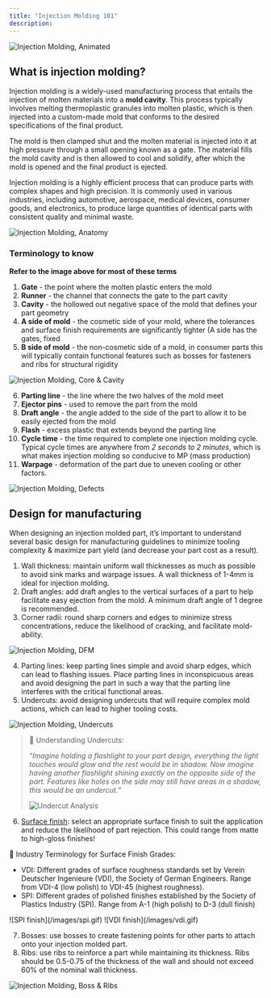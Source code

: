 ```yaml
---
title: "Injection Molding 101"
description:
---
```


![Injection Molding, Animated](/images/animated_injection_molding.gif)

## What is injection molding?

Injection molding is a widely-used manufacturing process that entails the injection of molten materials into a **mold cavity**. This process typically involves melting thermoplastic granules into molten plastic, which is then injected into a custom-made mold that conforms to the desired specifications of the final product.

The mold is then clamped shut and the molten material is injected into it at high pressure through a small opening known as a gate. The material fills the mold cavity and is then allowed to cool and solidify, after which the mold is opened and the final product is ejected.

Injection molding is a highly efficient process that can produce parts with complex shapes and high precision. It is commonly used in various industries, including automotive, aerospace, medical devices, consumer goods, and electronics, to produce large quantities of identical parts with consistent quality and minimal waste.

![Injection Molding, Anatomy](/images/injection_molding_anatomy.png)

### Terminology to know

**Refer to the image above for most of these terms**

1. **Gate** - the point where the molten plastic enters the mold
2. **Runner** - the channel that connects the gate to the part cavity
3. **************Cavity************** - the hollowed out negative space of the mold that defines your part geometry
4. ********************************A side of mold******************************** - the cosmetic side of your mold, where the tolerances and surface finish requirements are significantly tighter (A side has the gates, fixed
5. **B side of mold** - the non-cosmetic side of a mold, in consumer parts this will typically contain functional features such as bosses for fasteners and ribs for structural rigidity

![Injection Molding, Core & Cavity](/images/injection_molding_ab.png)

6. **Parting line** - the line where the two halves of the mold meet
7. **Ejector pins** - used to remove the part from the mold
8. **Draft angle** - the angle added to the side of the part to allow it to be easily ejected from the mold
9. **Flash** - excess plastic that extends beyond the parting line
10. **Cycle time** - the time required to complete one injection molding cycle. Typical cycle times are anywhere from *2 seconds to 2 minutes*, which is what makes injection molding so conducive to MP (mass production)
11. **Warpage** - deformation of the part due to uneven cooling or other factors.

![Injection Molding, Defects](/images/injection_molding_defects.png)

## Design for manufacturing

When designing an injection molded part, it’s important to understand several basic design for manufacturing guidelines to minimize tooling complexity & maximize part yield (and decrease your part cost as a result).

1. Wall thickness: maintain uniform wall thicknesses as much as possible to avoid sink marks and warpage issues. A wall thickness of 1-4mm is ideal for injection molding.
2. Draft angles: add draft angles to the vertical surfaces of a part to help facilitate easy ejection from the mold. A minimum draft angle of 1 degree is recommended.
3. Corner radii: round sharp corners and edges to minimize stress concentrations, reduce the likelihood of cracking, and facilitate mold-ability.

![Injection Molding, DFM](/images/injection_molding_dfm.png)

4. Parting lines: keep parting lines simple and avoid sharp edges, which can lead to flashing issues. Place parting lines in inconspicuous areas and avoid designing the part in such a way that the parting line interferes with the critical functional areas.
5. Undercuts: avoid designing undercuts that will require complex mold actions, which can lead to higher tooling costs.

![Injection Molding, Undercuts](/images/undercuts.png)


> 🔦 Understanding Undercuts:
>
> “*Imagine holding a flashlight to your part design, everything the light touches would glow and the rest would be in shadow. Now imagine having another flashlight shining exactly on the opposite side of the part. Features like holes on the side may still have areas in a shadow, this would be an undercut.”*
>
> ![Undercut Analysis](/images/undercut_analysis.png)

6. [Surface finish](https://xometry.eu/en/injection-moulding-surface-finishes-spi-and-vdi/): select an appropriate surface finish to suit the application and reduce the likelihood of part rejection. This could range from matte to high-gloss finishes!

<Note>
🏁 Industry Terminology for Surface Finish Grades:

- VDI: Different grades of surface roughness standards set by Verein Deutscher Ingenieure (VDI), the Society of German Engineers. Range from VDI-4 (low polish) to VDI-45 (highest roughness).
- SPI: Different grades of polished finishes established by the Society of Plastics Industry (SPI). Range from A-1 (high polish) to D-3 (dull finish)
</Note>

<Frame caption="SPI Finish Grades (Polish)">
![SPI finish](/images/spi.gif)
</Frame>

<Frame caption="VDI Finish Grades (Surface Roughness)">
![VDI finish](/images/vdi.gif)
</Frame>

7. Bosses: use bosses to create fastening points for other parts to attach onto your injection molded part.
8. Ribs: use ribs to reinforce a part while maintaining its thickness. Ribs should be 0.5-0.75 of the thickness of the wall and should not exceed 60% of the nominal wall thickness.

![Injection Molding, Boss & Ribs](/images/injection_molding_bossribs.png)